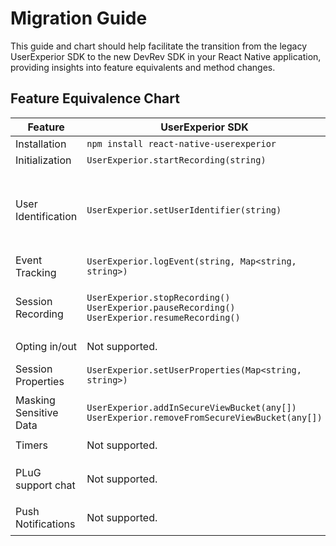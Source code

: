 # Migration Guide

This guide and chart should help facilitate the transition from the legacy UserExperior SDK to the new DevRev SDK in your React Native application, providing insights into feature equivalents and method changes.

## Feature Equivalence Chart
| Feature | UserExperior SDK | DevRev SDK |  
|-|-|-|  
| Installation | `npm install react-native-userexperior` | `npm install @devrev/sdk-react-native` |  
| Initialization | `UserExperior.startRecording(string)` | `DevRev.configure(appID: string)` |  
| User Identification | `UserExperior.setUserIdentifier(string)` | `DevRev.identifyAnonymousUser(userID: string)`<br> `DevRev.identifyUnverifiedUser(identity: Identity)`<br> `DevRev.updateUser(identity: Identity)`<br> `DevRev.identifyVerifiedUser(userID: string, sessionToken: string)`<br> `DevRev.logout(deviceID: string)` |  
| Event Tracking | `UserExperior.logEvent(string, Map<string, string>)` | `DevRev.trackEvent(name: string, properties?: Map<string, string>)` |  
| Session Recording | `UserExperior.stopRecording()`<br />`UserExperior.pauseRecording()`<br />`UserExperior.resumeRecording()` | `DevRev.startRecording()`<br />`DevRev.stopRecording()`<br />`DevRev.pauseRecording()`<br />`DevRev.resumeRecording()`<br />`DevRev.processAllOnDemandSessions()` |  
| Opting in/out | Not supported. | `DevRev.stopAllMonitoring()`<br> `DevRev.resumeAllMonitoring()` |  
| Session Properties | `UserExperior.setUserProperties(Map<string, string>)` | `DevRev.addSessionProperties(properties: Map<string, string>)`<br> `DevRev.clearSessionProperties()` |  
| Masking Sensitive Data | `UserExperior.addInSecureViewBucket(any[])`<br />`UserExperior.removeFromSecureViewBucket(any[])` | `DevRev.markSensitiveViews(tags: any[])`<br />`DevRev.unmarkSensitiveViews(tags: any[])` |  
| Timers | Not supported. | `DevRev.startTimer()`<br> `DevRev.stopTimer()` |  
| PLuG support chat | Not supported. | `DevRev.showSupport()`<br> `DevRev.createSupportConversation()`<br> `DevRev.setShouldDismissModalsOnOpenLink()`<br> `DevRev.setInAppLinkHandler()` |  
| Push Notifications | Not supported. | `DevRev.registerDeviceToken()`<br> `DevRev.unregisterDevice(deviceID: string)`<br> `DevRev.processPushNotification()` |  
